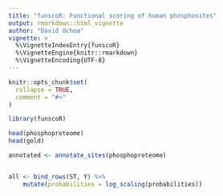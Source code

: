 ```yaml
---
title: "funscoR: Functional scoring of human phosphosites"
output: rmarkdown::html_vignette
author: "David Ochoa"
vignette: >
  %\VignetteIndexEntry{funscoR}
  %\VignetteEngine{knitr::rmarkdown}
  %\VignetteEncoding{UTF-8}
---
```


```r
knitr::opts_chunk$set(
  collapse = TRUE,
  comment = "#>"
)
```

```r
library(funscoR)

```

```r

head(phosphoproteome)
head(gold)

annotated <- annotate_sites(phosphoproteome)


all <- bind_rows(ST, Y) %>%
    mutate(probabilities = log_scaling(probabilities))

```
